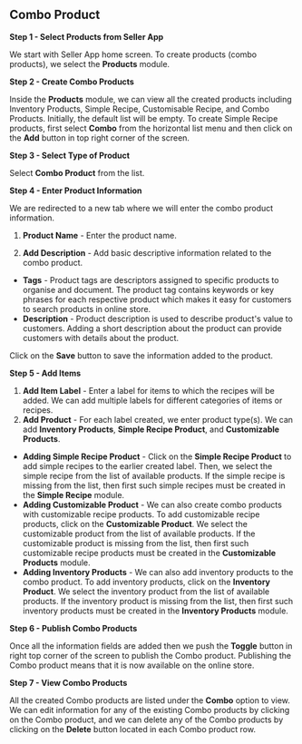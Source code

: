 ## Combo Product

**Step 1 - Select Products from Seller App**

We start with Seller App home screen. To create products (combo products), we select the **Products** module.

**Step 2 - Create Combo Products** 

Inside the **Products** module, we can view all the created products including Inventory Products, Simple Recipe, Customisable Recipe, and Combo Products. Initially, the default list will be empty. To create Simple Recipe products, first select **Combo** from the horizontal list menu and then click on the **Add** button in top right corner of the screen.

**Step 3 - Select Type of Product**

Select  **Combo Product**  from the list.

**Step 4 - Enter Product Information**

We are redirected to a new tab where we will enter the combo product information.

1. **Product Name** - Enter the product name.

2.  **Add Description**  - Add basic descriptive information related to the combo product.
 -   **Tags**  - Product tags are descriptors assigned to specific products to organise and document. The product tag contains keywords or key phrases for each respective product which makes it easy for customers to search products in online store.
 -   **Description**  - Product description is used to describe product's value to customers. Adding a short description about the product can provide customers with details about the product.

 Click on the  **Save**  button to save the information added to the product.

**Step 5 - Add Items**

1. **Add Item Label** - Enter a label for items to which the recipes will be added. We can add multiple labels for different categories of items or recipes.
2. **Add Product** - For each label created, we enter product type(s). We can add **Inventory Products**, **Simple Recipe Product**, and **Customizable Products**.
 - **Adding Simple Recipe Product** - Click on the **Simple Recipe Product** to add simple recipes to the earlier created label. Then, we select the simple recipe from the list of available products. If the simple recipe is missing from the list, then first such simple recipes must be created in the **Simple Recipe** module.
 - **Adding Customizable Product** - We can also create combo products with customizable recipe products. To add customizable recipe products, click on the **Customizable Product**. We select the customizable product from the list of available products. If the customizable product is missing from the list, then first such customizable recipe products must be created in the **Customizable Products** module.
 - **Adding Inventory Products** - We can also add inventory products to the combo product. To add inventory products, click on the **Inventory Product**. We select the inventory product from the list of available products. If the inventory product is missing from the list, then first such inventory products must be created in the **Inventory Products** module.

**Step 6 - Publish Combo Products**

Once all the information fields are added then we push the  **Toggle**  button in right top corner of the screen to publish the Combo product. Publishing the Combo product means that it is now available on the online store.

**Step 7 - View Combo Products**

All the created Combo products are listed under the  **Combo**  option to view. We can edit information for any of the existing Combo products by clicking on the Combo product, and we can delete any of the Combo products by clicking on the  **Delete**  button located in each Combo product row.
